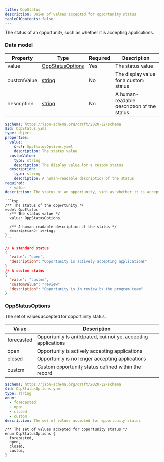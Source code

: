 ```yaml
---
title: OppStatus
description: Union of values accepted for opportunity status
tableOfContents: false
---
```



The status of an opportunity, such as whether it is accepting applications.

### Data model

<Tabs>
  <TabItem label="Table">

| Property    | Type                                                            | Required | Description                                |
| ----------- | --------------------------------------------------------------- | -------- | ------------------------------------------ |
| value       | [OppStatusOptions](#oppstatusoptions)                           | Yes      | The status value                           |
| customValue | [string](/simpler-grants-protocol/protocol/types/string#string) | No       | The display value for a custom status      |
| description | [string](/simpler-grants-protocol/protocol/types/string#string) | No       | A human-readable description of the status |

  </TabItem>

  <TabItem label="JSON Schema">

```yaml
$schema: https://json-schema.org/draft/2020-12/schema
$id: OppStatus.yaml
type: object
properties:
  value:
    $ref: OppStatusOptions.yaml
    description: The status value
  customValue:
    type: string
    description: The display value for a custom status
  description:
    type: string
    description: A human-readable description of the status
required:
  - value
description: The status of an opportunity, such as whether it is accepting applications
```

  </TabItem>

  <TabItem label="TypeSpec">

    ```tsp
    /** The status of the opportunity */
    model OppStatus {
      /** The status value */
      value: OppStatusOptions;

      /** A human-readable description of the status */
      description?: string;
    }
    ```

  </TabItem>

  <TabItem label="Example">

```json
// A standard status
{
  "value": "open",
  "description": "Opportunity is actively accepting applications"
}
// A custom status
{
  "value": "custom",
  "customValue": "review",
  "description": "Opportunity is in review by the program team"
}
```

  </TabItem>
</Tabs>

### OppStatusOptions

The set of values accepted for opportunity status.

<Tabs>
  <TabItem label="Options">

| Value      | Description                                                    |
| ---------- | -------------------------------------------------------------- |
| forecasted | Opportunity is anticipated, but not yet accepting applications |
| open       | Opportunity is actively accepting applications                 |
| closed     | Opportunity is no longer accepting applications                |
| custom     | Custom opportunity status defined within the record            |

  </TabItem>

  <TabItem label="JSON Schema">

```yaml
$schema: https://json-schema.org/draft/2020-12/schema
$id: OppStatusOptions.yaml
type: string
enum:
  - forecasted
  - open
  - closed
  - custom
description: The set of values accepted for opportunity status
```

  </TabItem>

  <TabItem label="TypeSpec">

```tsp
/** The set of values accepted for opportunity status */
enum OppStatusOptions {
  forecasted,
  open,
  closed,
  custom,
}
```

  </TabItem>
</Tabs>
